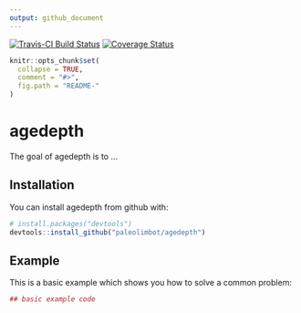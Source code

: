 ```yaml
---
output: github_document
---
```


<!-- README.md is generated from README.Rmd. Please edit that file -->

[![Travis-CI Build Status](https://travis-ci.org/paleolimbot/agedepth.svg?branch=master)](https://travis-ci.org/paleolimbot/agedepth) [![Coverage Status](https://img.shields.io/codecov/c/github/paleolimbot/agedepth/master.svg)](https://codecov.io/github/paleolimbot/agedepth?branch=master)

```r
knitr::opts_chunk$set(
  collapse = TRUE,
  comment = "#>",
  fig.path = "README-"
)
```

# agedepth

The goal of agedepth is to ...

## Installation

You can install agedepth from github with:

```r
# install.packages("devtools")
devtools::install_github("paleolimbot/agedepth")
```

## Example

This is a basic example which shows you how to solve a common problem:

```r
## basic example code
```
